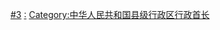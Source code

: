 [[Category:中華人民共和國市長|#3]]
[[Category:縣級市|:]]
[[Category:中华人民共和国县级行政区行政首长|Category:中华人民共和国县级行政区行政首长]]